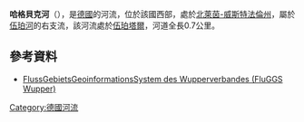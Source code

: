 {{Onesource|time=2020-07-26T02:49:37+00:00}}
{{Coord|51|17|28.91|N|7|10|11.42|E|display=title}}

'''哈格貝克河'''（{{lang-de|Hagerbeck}}），是[[德國|德國]]的河流，位於該國西部，處於[[北萊茵-威斯特法倫州|北萊茵-威斯特法倫州]]，屬於[[伍珀河|伍珀河]]的右支流，該河流處於[[伍珀塔爾|伍珀塔爾]]，河道全長0.7公里。

==參考資料==
* [http://fluggs.wupperverband.de FlussGebietsGeoinformationsSystem des Wupperverbandes (FluGGS Wupper)]{{Wayback|url=http://fluggs.wupperverband.de/ |date=20160303182641 }}

{{Germany-geo-stub}}
[[Category:德國河流|Category:德國河流]]